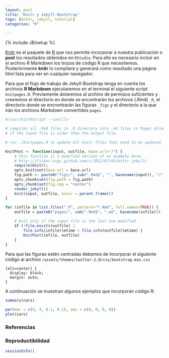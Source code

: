 ```yaml
---
layout: post
title: "Knitr y Jekyll-Bootstrap"
tags: [knitr, jekyll, tutorial]
categories: "R"

---
```

{% include JB/setup %}

[Knitr](http://yihui.name/knitr/) es el paquete de [R](http://www.r-project.org/) que nos permite incorporar a nuestra publicación o **post** los resultados obtenidos en `RStudio`. Para ello es necesario incluir en el archivo *R Markdown* los trozos de código R que necesitemos.  Posteriormente **knitr** lo compilará y generará como resultado una página *html* lista para ver en cualquier navegador.

Para que el flujo de trabajo de Jekyll-Bootstrap tenga en cuenta los archivos **R Markdown** ejecutaremos en el terminal el siguiente script `knitpages.R`. Previamente dotaremos al archivo de permisos suficientes y crearemos el directorio en donde se encontrarán los archivos (.Rmd) `_R`, el directorio donde se encrontrarán las figuras `_figs` y el directorio a la que irán los archivos *Markdown* convertidos `pages`. 

```r
#!/usr/bin/Rscript --vanilla

# compiles all .Rmd files in _R directory into .md files in Pages directory,
# if the input file is older than the output file.

# run ./knitpages.R to update all knitr files that need to be updated.

KnitPost <- function(input, outfile, base.url="/") {
    # this function is a modified version of an example here:
    # http://jfisher-usgs.github.com/r/2012/07/03/knitr-jekyll/
    require(knitr);
    opts_knit$set(base.url = base.url)
    fig.path <- paste0("figs/", sub(".Rmd$", "", basename(input)), "/")
    opts_chunk$set(fig.path = fig.path)
    opts_chunk$set(fig.cap = "center")
    render_jekyll()
    knit(input, outfile, envir = parent.frame())
}

for (infile in list.files("_R", pattern="*.Rmd", full.names=TRUE)) {
    outfile = paste0("pages/", sub(".Rmd$", ".md", basename(infile)))

    # knit only if the input file is the last one modified
    if (!file.exists(outfile) |
        file.info(infile)$mtime > file.info(outfile)$mtime) {
        KnitPost(infile, outfile)
    }
}
```

Para que las figuras estén centradas debemos de incorporar el siguiente código al archivo `/assets/themes/twitter-2.0/css/bootstrap.min.css`

    [alt=center] {
      display: block;
      margin: auto;
    }

A continuación se muestran algunos ejemplos que incorporan código R:
```r
summary(cars)
```

```r
par(mar = c(4, 4, 0.1, 0.1), omi = c(0, 0, 0, 0))
plot(cars)
```

### Referencias


### Reproductibilidad

```r
sessionInfo()
```
